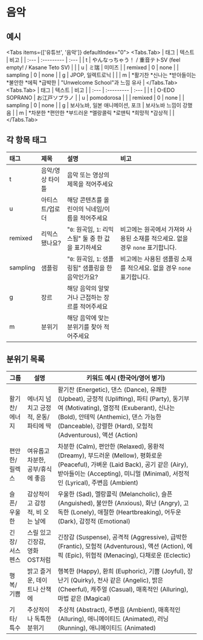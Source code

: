 
# 음악
## 예시
<Tabs items={['유튜브', '음악']} defaultIndex="0">
  <Tabs.Tab>
    | 태그 | 텍스트 | 비고 |
    | :--- | :--------- | :--- |
    | t | やんなっちゃう！ / 重音テトSV (feel empty! / Kasane Teto SV) |  |
    | u | ミ瑞 | 미미즈 |
    | remixed | 0 | none |
    | sampling | 0 | none |
    | g | JPOP, 일렉트로닉 |  |
    | m | *활기찬 *신나는 *받아들이는 *불안한 *에픽 *급박한 | "Unwelcome School"과 느낌 유사 |
  </Tabs.Tab>
  <Tabs.Tab>
    | 태그 | 텍스트 | 비고 |
    | :--- | :--------- | :--- |
    | t | O-EDO SOPRANO | お江戸ソプラノ |
    | u | pomodorosa |  |
    | remixed | 0 | none |
    | sampling | 0 | none |
    | g | 보사노바, 일본 애니메이션, 포크 | 보사노바 느낌이 강했음 |
    | m | *차분한 *편안한 *부드러운 *멜랑콜릭 *로맨틱 *희망적 *감상적 |  |
  </Tabs.Tab>
</Tabs>
## 각 항목 태그
| 태그 | 제목 | 설명 | 비고 |
| :--- | :------- | :------------ | :--- |
| t | 음악/영상 타이틀 | 음악 또는 영상의 제목을 적어주세요 |
| u | 아티스트/업로더 | 해당 콘텐츠를 올린이의 닉네임/이름을 적어주세요 |
| remixed | 리믹스됐나요? | "`0`: 원곡임, `1`: 리믹스됨" 둘 중 한 값을 표기하세요 | 비고에는 원곡에서 가져와 사용된 소재를 적으세요. 없을 경우 `none` 표기합니다. |
| sampling | 샘플링 | "`0`: 원곡임, `1`: 샘플링됨" 샘플링을 한 음악인가요? | 비고에는 사용된 샘플링 소재를 적으세요. 없을 경우 `none` 표기합니다. |
| g | 장르 | 해당 음악의 알맞거나 근접하는 장르를 적어주세요 |
| m | 분위기 | 해당 음악에 맞는 분위기를 찾아 적어주세요 |
## 분위기 목록
| 그룹          | 설명                          | 키워드 예시 (한국어/영어 병기) |
|---------------|-------------------------------|-------------------------------|
| 활기찬/에너지 | 에너지 넘치고 긍정적, 운동/파티에 딱 | 활기찬 (Energetic), 댄스 (Dance), 유쾌한 (Upbeat), 긍정적 (Uplifting), 파티 (Party), 동기부여 (Motivating), 열정적 (Exuberant), 신나는 (Bold), 안테믹 (Anthemic), 댄스 가능한 (Danceable), 강렬한 (Hard), 모험적 (Adventurous), 액션 (Action) |
| 편안한/릴렉스 | 여유롭고 차분한, 공부/휴식에 좋음 | 차분한 (Calm), 편안한 (Relaxed), 몽환적 (Dreamy), 부드러운 (Mellow), 평화로운 (Peaceful), 가벼운 (Laid Back), 공기 같은 (Airy), 받아들이는 (Accepting), 미니멀 (Minimal), 서정적인 (Lyrical), 주변음 (Ambient) |
| 슬픈/우울한   | 감상적이고 감정적, 비 오는 날에 | 우울한 (Sad), 멜랑콜릭 (Melancholic), 슬픈 (Anguished), 불안한 (Anxious), 화난 (Angry), 고독한 (Lonely), 애절한 (Heartbreaking), 어두운 (Dark), 감정적 (Emotional) |
| 긴장/서스펜스 | 스릴 있고 긴장감, 영화 OST처럼 | 긴장감 (Suspense), 공격적 (Aggressive), 급박한 (Frantic), 모험적 (Adventurous), 액션 (Action), 에픽 (Epic), 위협적 (Menacing), 다채로운 (Eclectic) |
| 행복/기쁨     | 밝고 즐거운, 데이트나 산책에 | 행복한 (Happy), 환희 (Euphoric), 기쁨 (Joyful), 장난기 (Quirky), 천사 같은 (Angelic), 밝은 (Cheerful), 캐주얼 (Casual), 매혹적인 (Alluring), 마법 같은 (Magical) |
| 기타/특수     | 추상적이나 독특한 분위기       | 추상적 (Abstract), 주변음 (Ambient), 매혹적인 (Alluring), 애니메이티드 (Animated), 러닝 (Running), 애니메이티드 (Animated) |